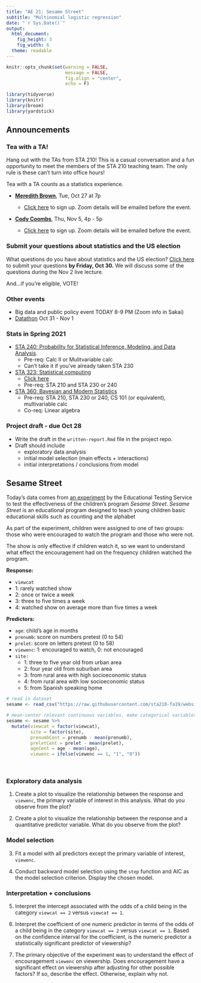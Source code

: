 ```yaml
---
title: "AE 21: Sesame Street"
subtitle: "Multinomial logistic regression"
date: "`r Sys.Date()`"
output: 
  html_document: 
    fig_height: 3
    fig_width: 6
  theme: readable
---
```



```r
knitr::opts_chunk$set(warning = FALSE, 
                      message = FALSE, 
                      fig.align = "center", 
                      echo = F)
```


```r
library(tidyverse)
library(knitr)
library(broom)
library(yardstick)
```

## Announcements

### Tea with a TA!

Hang out with the TAs from STA 210! This is a casual conversation and a fun opportunity to meet the members of the STA 210 teaching team. The only rule is these can't turn into office hours! 

Tea with a TA counts as a statistics experience.

- [**Meredith Brown**](https://meredithb3.github.io/), Tue, Oct 27 at 7p
  - [Click here](https://forms.gle/fx3rUyhSYTZ9EmnE7) to sign up. Zoom details will be emailed before the event.
  
- [**Cody Coombs**](www.linkedin.com/in/cody-coombs-3b8034158), Thu, Nov 5, 4p - 5p

  - [Click here](https://forms.gle/qCm63S4jUUXdnmFJ9) to sign up. Zoom details will be emailed before the event. 

### Submit your questions about statistics and the US election

What questions do you have about statistics and the US election? [Click here](https://forms.gle/Fb3rp56UcmCTKVA1A) to submit your questions **by Friday, Oct 30.** We will discuss some of the questions during the Nov 2 live lecture. 

And...if you're eligible, VOTE!

### Other events 

- Big data and public policy event TODAY 8-9 PM (Zoom info in Sakai)
- [Datathon](https://dukeml.org/datathon/) Oct 31  - Nov 1

### Stats in Spring 2021

- [STA 240: Probability for Statistical Inference, Modeling, and Data Analysis](https://stat.duke.edu/courses/probability-statistical-inference-modeling-and-data-analysis).
  - Pre-req: Calc II or Mulitvariable calc
  - Can't take it if you've already taken STA 230
  
- [STA 323: Statistical computing](https://stat.duke.edu/courses/statistical-computing)
  - [Click here](http://www2.stat.duke.edu/courses/Summer20/sta323.001-1/) 
  - Pre-req: STA 210 and STA 230 or 240

- [STA 360: Bayesian and Modern Statistics](https://stat.duke.edu/courses/bayesian-inference-and-modern-statistical-methods-0) 
  - Pre-req: STA 210, STA 230 or 240, CS 101 (or equivalent), multivariable calc
  - Co-req: Linear algebra

### Project draft - due Oct 28

- Write the draft in the `written-report.Rmd` file in the project repo. 
- Draft should include 
   - exploratory data analysis
   - initial model selection  (main effects + interactions)
   - initial interpretations / conclusions from model
   
## Sesame Street

Today's data comes from [an experiment](https://files.eric.ed.gov/fulltext/ED122799.pdf) by the Educational Testing Service to test the effectiveness of the children's program *Sesame Street*. *Sesame Street* is an educational program designed to teach young children basic educational skills such as counting and the alphabet

As part of the experiment, children were assigned to one of two groups: those who were encouraged to watch the program and those who were not.

The show is only effective if children watch it, so we want to understand what effect the encouragement had on the frequency children watched the program.

**Response:**

- `viewcat`
 + 1: rarely watched show
 + 2: once or twice a week
 + 3: three to five times a week
 + 4: watched show on average more than five times a week
 
**Predictors:**

- `age`: child's age in months
- `prenumb`: score on numbers pretest (0 to 54)
- `prelet`: score on letters pretest (0 to 58)
- `viewenc`: 1: encouraged to watch, 0: not encouraged
- `site:`
  + 1: three to five year old from urban area
  + 2: four year old from suburban area
  + 3: from rural area with high socioeconomic status
  + 4: from rural area with low socioeconomic status
  + 5: from Spanish speaking home

```r
# read in dataset
sesame <- read_csv("https://raw.githubusercontent.com/sta210-fa19/website/master/docs/appex/data/sesame.csv")
```

```r
# mean-center relevant continuous variables, make categorical variables factors
sesame <- sesame %>% 
  mutate(viewcat = factor(viewcat), 
         site = factor(site), 
         prenumbCent = prenumb - mean(prenumb), 
         preletCent = prelet - mean(prelet), 
         ageCent = age - mean(age),
         viewenc = ifelse(viewenc == 1, "1", "0"))
```
<br>

### Exploratory data analysis

1. Create a plot to visualize the relationship between the response and `viewenc`, the primary variable of interest in this analysis. What do you observe from the plot?

2. Create a plot to visualize the relationship between the response and a quantitative predictor variable. What do you observe from the plot?

### Model selection

3. Fit a model with all predictors except the primary variable of interest, `viewenc`. 

4. Conduct backward model selection using the `step` function and AIC as the model selection criterion. Display the chosen model.


### Interpretation + conclusions 

5. Interpret the intercept associated with the odds of a child being in the category `viewcat == 2` versus `viewcat == 1`. 

6. Interpret the coefficient of one numeric predictor in terms of the odds of a child being in the category `viewcat == 2` versus `viewcat == 1`. Based on the confidence interval for the coefficient, is the numeric predictor a statistically significant predictor of viewership?

7. The primary objective of the experiment was to understand the effect of encouragement `viewenc` on viewership. Does encouragement have a significant effect on viewership after adjusting for other possible factors? If so, describe the effect. Otherwise, explain why not.


